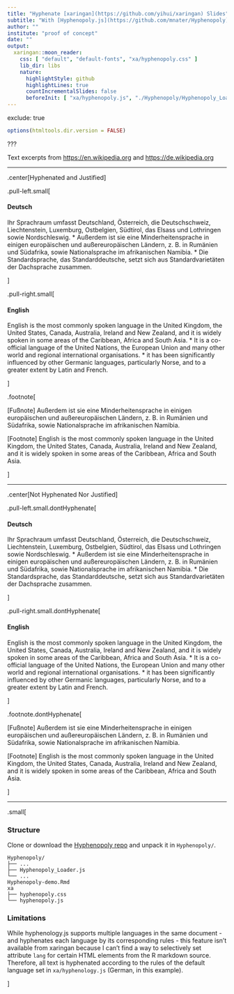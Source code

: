 ```yaml
---
title: "Hyphenate [xaringan](https://github.com/yihui/xaringan) Slides"
subtitle: "With [Hyphenopoly.js](https://github.com/mnater/Hyphenopoly)"
author: ""
institute: "proof of concept"
date: ""
output:
  xaringan::moon_reader:
    css: [ "default", "default-fonts", "xa/hyphenopoly.css" ]
    lib_dir: libs
    nature:
      highlightStyle: github
      highlightLines: true
      countIncrementalSlides: false
      beforeInit: [ "xa/hyphenopoly.js", "./Hyphenopoly/Hyphenopoly_Loader.js" ]
---
```


exclude: true

```r
options(htmltools.dir.version = FALSE)
```

???

Text excerpts from <https://en.wikipedia.org> and <https://de.wikipedia.org>

---

.center[Hyphenated and Justified]

.pull-left.small[

#### Deutsch

Ihr Sprachraum umfasst Deutschland, Österreich, die Deutschschweiz, Liechtenstein, Luxemburg, Ostbelgien, Südtirol, das Elsass und Lothringen sowie Nordschleswig.
* Außerdem ist sie eine Minderheitensprache in einigen europäischen und außereuropäischen Ländern, z. B. in Rumänien und Südafrika, sowie Nationalsprache im afrikanischen Namibia.
  * Die Standardsprache, das Standarddeutsche, setzt sich aus Standardvarietäten der Dachsprache zusammen.

]

.pull-right.small[

#### English

English is the most commonly spoken language in the United Kingdom, the United States, Canada, Australia, Ireland and New Zealand, and it is widely spoken in some areas of the Caribbean, Africa and South Asia.
* It is a co-official language of the United Nations, the European Union and many other world and regional international organisations.
  * it has been significantly influenced by other Germanic languages, particularly Norse, and to a greater extent by Latin and French.

]

.footnote[

[Fußnote] Außerdem ist sie eine Minderheitensprache in einigen europäischen und außereuropäischen Ländern, z. B. in Rumänien und Südafrika, sowie Nationalsprache im afrikanischen Namibia.

[Footnote]
English is the most commonly spoken language in the United Kingdom, the United States, Canada, Australia, Ireland and New Zealand, and it is widely spoken in some areas of the Caribbean, Africa and South Asia.

]

---

.center[Not Hyphenated Nor Justified]

.pull-left.small.dontHyphenate[

#### Deutsch

Ihr Sprachraum umfasst Deutschland, Österreich, die Deutschschweiz, Liechtenstein, Luxemburg, Ostbelgien, Südtirol, das Elsass und Lothringen sowie Nordschleswig.
* Außerdem ist sie eine Minderheitensprache in einigen europäischen und außereuropäischen Ländern, z. B. in Rumänien und Südafrika, sowie Nationalsprache im afrikanischen Namibia.
  * Die Standardsprache, das Standarddeutsche, setzt sich aus Standardvarietäten der Dachsprache zusammen.

]

.pull-right.small.dontHyphenate[

#### English

English is the most commonly spoken language in the United Kingdom, the United States, Canada, Australia, Ireland and New Zealand, and it is widely spoken in some areas of the Caribbean, Africa and South Asia.
* It is a co-official language of the United Nations, the European Union and many other world and regional international organisations.
  * it has been significantly influenced by other Germanic languages, particularly Norse, and to a greater extent by Latin and French.

]

.footnote.dontHyphenate[

[Fußnote] Außerdem ist sie eine Minderheitensprache in einigen europäischen und außereuropäischen Ländern, z. B. in Rumänien und Südafrika, sowie Nationalsprache im afrikanischen Namibia.

[Footnote]
English is the most commonly spoken language in the United Kingdom, the United States, Canada, Australia, Ireland and New Zealand, and it is widely spoken in some areas of the Caribbean, Africa and South Asia.

]

---

.small[

### Structure

Clone or download the [Hyphenopoly repo](https://github.com/mnater/Hyphenopoly) and unpack it in `Hyphenopoly/`.

```
Hyphenopoly/
├── ...
├── Hyphenopoly_Loader.js
└── ...
Hyphenopoly-demo.Rmd
xa
├── hyphenopoly.css
└── hyphenopoly.js
```

### Limitations

While hyphenology.js supports multiple languages in the same document - and hyphenates each language by its corresponding rules - this feature isn't available from xaringan because
I can't find a way to selectively set attribute `lang` for certain HTML elements from the R markdown source.  Therefore, all text is hyphenated according to the rules of the default language set in `xa/hyphenology.js` (German, in this example).

]
